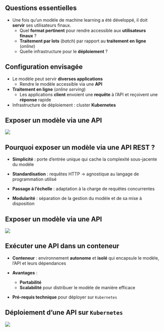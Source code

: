 
## Questions essentielles

- Une fois qu'un modèle de machine learning a été développé, il doit [**servir**]{.orange} ses utilisateurs finaux.
  - Quel [**format pertinent**]{.blue2} pour rendre accessible aux [**utilisateurs finaux**]{.blue2} ?
  - [**Traitement par lots**]{.blue2} (*batch*) par rapport au [**traitement en ligne**]{.blue2} (*online*)
  - Quelle infrastructure pour le [**déploiement**]{.blue2} ?

## Configuration envisagée

- Le modèle peut servir [**diverses applications**]{.orange}
  - Rendre le modèle accessible via une [**API**]{.blue2}

- [**Traitement en ligne**]{.orange} (*online serving*)
  - Les applications [**client**]{.blue2} envoient une [**requête**]{.blue2} à l'API et reçoivent une [**réponse**]{.blue2} rapide

- Infrastructure de déploiement : cluster [**Kubernetes**]{.orange}

## Exposer un modèle via une API

![](../img/API.png){fig-align="center"}

## Pourquoi exposer un modèle via une API REST ?

- [**Simplicité**]{.orange} : porte d'entrée unique qui cache la complexité sous-jacente du modèle

- [**Standardisation**]{.orange} : requêtes HTTP -> agnostique au langage de programmation utilisé

- [**Passage à l'échelle**]{.orange} : adaptation à la charge de requêtes concurrentes

- [**Modularité**]{.orange} : séparation de la gestion du modèle et de sa mise à disposition

## Exposer un modèle via une API

![](../img/API.png){fig-align="center"}

## Exécuter une API dans un conteneur

- [**Conteneur**]{.orange} : environnement [**autonome**]{.blue2} et [**isolé**]{.blue2} qui encapsule le modèle, l'API et leurs dépendances

- [**Avantages**]{.orange} :  
  - [**Portabilité**]{.blue2}
  - [**Scalabilité**]{.blue2} pour distribuer le modèle de manière efficace

- [**Pré-requis technique**]{.orange} pour déployer sur `Kubernetes`

## Déploiement d'une API sur `Kubernetes`

![](../img/ci-cd.png){fig-align="center"}

